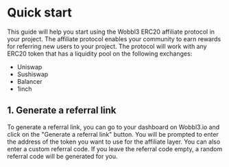 # Quick start

This guide will help you start using the Wobbl3 ERC20 affiliate protocol in your project. The affiliate protocol enables your community to earn rewards for referring new users to your project. The protocol will work with any ERC20 token that has a liquidity pool on the following exchanges:

- Uniswap
- Sushiswap
- Balancer
- 1inch

## 1. Generate a referral link

To generate a referral link, you can go to your dashboard on Wobbl3.io and click on the "Generate a referral link" button. You will be prompted to enter the address of the token you want to use for the affiliate layer. You can also enter a custom referral code. If you leave the referral code empty, a random referral code will be generated for you.
